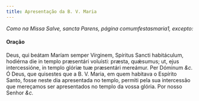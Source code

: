 ```yaml
---
title: Apresentação da B. V. Maria
---
```



<em>Como na Missa Salve, sancta Parens, página comumfestasmaria1, excepto:</em>

<h4 class="text-center">Oração</h4>
<div class="container-fluid">
<div class="row">
<div class="col-6 dropcaps text-justify">
Deus, qui beátam Maríam semper Vírginem, Spíritus Sancti habitáculum, hodiérna die in templo præsentári voluísti: præsta, quǽsumus; ut, ejus intercessióne, in templo glóriæ tuæ præsentári mereámur. Per Dóminum <em>&c.</em>
</div>
<div class="col-6 dropcaps text-justify">
Ó Deus, que quisestes que a B. V. Maria, em quem habitava o Espírito Santo, fosse neste dia apresentada no templo, permiti pela sua intercessão que mereçamos ser apresentados no templo da vossa glória. Por nosso Senhor <em>&c.</em>
</div>
</div>
</div>